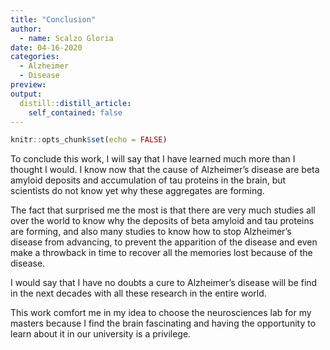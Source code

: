 ```yaml
---
title: "Conclusion"
author:
  - name: Scalzo Gloria
date: 04-16-2020
categories:
  - Alzheimer 
  - Disease
preview: 
output:
  distill::distill_article:
    self_contained: false
---
```


```r
knitr::opts_chunk$set(echo = FALSE)
```



To conclude this work, I will say that I have learned much more than I thought I would. 
I know now that the cause of Alzheimer’s disease are beta amyloid deposits and accumulation of tau proteins in the brain, but scientists do not know yet why these aggregates are forming.

The fact that surprised me the most is that there are very much studies all over the world to know why the deposits of beta amyloid and tau proteins are forming, and also many studies to know how to stop Alzheimer’s disease from advancing, to prevent the apparition of the disease and even make a throwback in time to recover all the memories lost because of the disease. 

I would say that I have no doubts a cure to Alzheimer’s disease will be find in the next decades with all these research in the entire world.

This work comfort me in my idea to choose the neurosciences lab for my masters because I find the brain fascinating and having the opportunity to learn about it in our university is a privilege.
